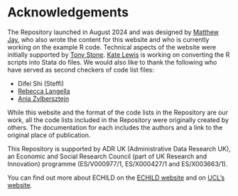 # Acknowledgements {.unnumbered}

The Repository launched in August 2024 and was designed by [Matthew Jay](https://profiles.ucl.ac.uk/60536-matthew-jay){target="_blank"}, who also wrote the content for this website and who is currently working on the example R code. Technical aspects of the website were initially supported by [Tony Stone](https://profiles.ucl.ac.uk/92864-tony-stone){target="_blank"}. [Kate Lewis](https://profiles.ucl.ac.uk/58088-kate-lewis){target="_blank"} is working on converting the R scripts into Stata do files. We would also like to thank the following who have served as second checkers of code list files:

- Difei Shi (Steffi)
- [Rebecca Langella](https://profiles.ucl.ac.uk/96152-rebecca-langella){target="_blank"}
- [Ania Zylbersztejn](https://profiles.ucl.ac.uk/47044-ania-zylbersztejn){target="_blank"}

While this website and the format of the code lists in the Repository are our work, all the code lists included in the Repository were originally created by others. The documentation for each includes the authors and a link to the original place of publication.

This Repository is supported by ADR UK (Administrative Data Research UK), an Economic and Social Research Council (part of UK Research and Innovation) programme (ES/V000977/1, ES/X000427/1 and ES/X003663/1).

You can find out more about ECHILD on the [ECHILD website](https://www.echild.ac.uk/){target="_blank"} and on [UCL's website](https://www.ucl.ac.uk/child-health/research/population-policy-and-practice-research-and-teaching-department/cenb-clinical-20){target="_blank"}. 
